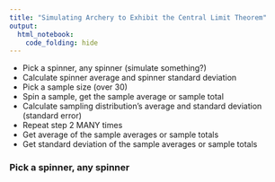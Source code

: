 ```yaml
---
title: "Simulating Archery to Exhibit the Central Limit Theorem"
output:
  html_notebook:
    code_folding: hide
---
```


* Pick a spinner, any spinner (simulate something?)
* Calculate spinner average and spinner standard deviation
* Pick a sample size (over 30)
* Spin a sample, get the sample average or sample total
* Calculate sampling distribution's average and standard deviation (standard error)
* Repeat step 2 MANY times
* Get average of the sample averages or sample totals
* Get standard deviation of the sample averages or sample totals

### Pick a spinner, any spinner

### 



















